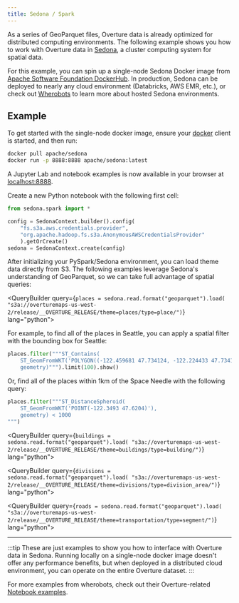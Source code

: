 ```yaml
---
title: Sedona / Spark
---
```



As a series of GeoParquet files, Overture data is already optimized for distributed computing environments. The following example shows you how to work with Overture data in [Sedona](https://sedona.apache.org/), a cluster computing system for spatial data.

For this example, you can spin up a single-node Sedona Docker image from [Apache Software Foundation DockerHub](https://hub.docker.com/r/apache/sedona). In production, Sedona can be deployed to nearly any cloud environment (Databricks, AWS EMR, etc.), or check out [Wherobots](https://www.wherobots.com) to learn more about hosted  Sedona environments.


## Example
To get started with the single-node docker image, ensure your [docker](https://www.docker.com/) client is started, and then run:

```bash
docker pull apache/sedona
docker run -p 8888:8888 apache/sedona:latest
```

A Jupyter Lab and notebook examples is now available in your browser at [localhost:8888](http://localhost:8888/).

Create a new Python notebook with the following first cell:

```python
from sedona.spark import *

config = SedonaContext.builder().config(
    "fs.s3a.aws.credentials.provider",
    "org.apache.hadoop.fs.s3a.AnonymousAWSCredentialsProvider"
    ).getOrCreate()
sedona = SedonaContext.create(config)
```

After initializing your PySpark/Sedona environment, you can load theme data directly from S3. The following examples leverage Sedona's understanding of GeoParquet, so we can take full advantage of spatial queries:

<Tabs queryString="theme">
<TabItem value="places" label="Places">

<QueryBuilder query={`places = sedona.read.format("geoparquet").load(
    "s3a://overturemaps-us-west-2/release/__OVERTURE_RELEASE/theme=places/type=place/")`} lang="python">
</QueryBuilder>

For example, to find all of the places in Seattle, you can apply a spatial filter with the bounding box for Seattle:

```python
places.filter("""ST_Contains(
    ST_GeomFromWKT('POLYGON((-122.459681 47.734124, -122.224433 47.734124, -122.224433 47.481002, -122.459681 47.481002, -122.459681 47.734124))'),
    geometry)""").limit(100).show()
```

Or, find all of the places within 1km of the Space Needle with the following query:

```python
places.filter("""ST_DistanceSpheroid(
    ST_GeomFromWKT('POINT(-122.3493 47.6204)'),
    geometry) < 1000
""")
```


</TabItem>

<TabItem value="buildings" label="Buildings">

<QueryBuilder query={`buildings = sedona.read.format("geoparquet").load(
    "s3a://overturemaps-us-west-2/release/__OVERTURE_RELEASE/theme=buildings/type=building/")`} lang="python">
</QueryBuilder>


</TabItem>

<TabItem value="divisions" label="Divisions">

<QueryBuilder query={`divisions = sedona.read.format("geoparquet").load(
    "s3a://overturemaps-us-west-2/release/__OVERTURE_RELEASE/theme=divisions/type=division_area/")`} lang="python">
</QueryBuilder>


</TabItem>

<TabItem value="transportation" label="Transportation">

<QueryBuilder query={`roads = sedona.read.format("geoparquet").load(
    "s3a://overturemaps-us-west-2/release/__OVERTURE_RELEASE/theme=transportation/type=segment/")`} lang="python">
</QueryBuilder>


</TabItem>
</Tabs>

---


:::tip
These are just examples to show you how to interface with Overture data in Sedona. Running locally on a single-node docker image doesn't offer any performance benefits, but when deployed in a distributed cloud environment, you can operate on the entire Overture dataset.
:::


For more examples from wherobots, check out their Overture-related [Notebook examples](https://github.com/wherobots/OvertureMaps).
